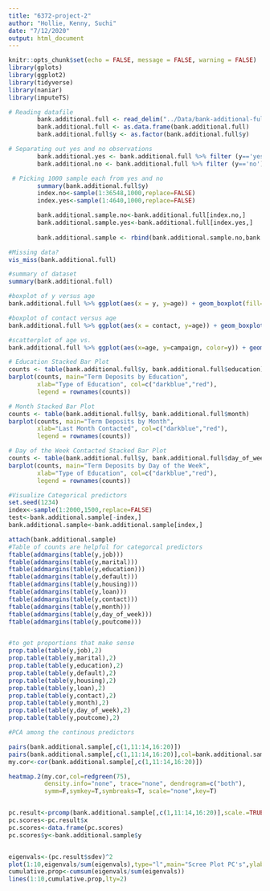 ```yaml
---
title: "6372-project-2"
author: "Hollie, Kenny, Suchi"
date: "7/12/2020"
output: html_document
---
```


```r
knitr::opts_chunk$set(echo = FALSE, message = FALSE, warning = FALSE)
library(gplots)
library(ggplot2)
library(tidyverse)
library(naniar)
library(imputeTS)
```

```r
# Reading datafile
        bank.additional.full <- read_delim("../Data/bank-additional-full.csv", delim = ";")
        bank.additional.full <- as.data.frame(bank.additional.full)
        bank.additional.full$y <- as.factor(bank.additional.full$y)

# Separating out yes and no observations
        bank.additional.yes <- bank.additional.full %>% filter (y=='yes')
        bank.additional.no <- bank.additional.full %>% filter (y=='no')

 # Picking 1000 sample each from yes and no
        summary(bank.additional.full$y)
        index.no<-sample(1:36548,1000,replace=FALSE)
        index.yes<-sample(1:4640,1000,replace=FALSE)

        bank.additional.sample.no<-bank.additional.full[index.no,]
        bank.additional.sample.yes<-bank.additional.full[index.yes,]
        
        bank.additional.sample <- rbind(bank.additional.sample.no,bank.additional.sample.yes)
```


```r
#Missing data? 
vis_miss(bank.additional.full)
```

```r
#summary of dataset
summary(bank.additional.full)
```

```r
#boxplot of y versus age
bank.additional.full %>% ggplot(aes(x = y, y=age)) + geom_boxplot(fill="red") + labs(title = "Term Deposits Success by Age") + ylab("Age")
```

```r
#boxplot of contact versus age
bank.additional.full %>% ggplot(aes(x = contact, y=age)) + geom_boxplot(fill="red") + labs(title = "Contact by Age") + ylab("Age")

```

```r
#scatterplot of age vs. 
bank.additional.full %>% ggplot(aes(x=age, y=campaign, color=y)) + geom_point()
```

```r
# Education Stacked Bar Plot
counts <- table(bank.additional.full$y, bank.additional.full$education)
barplot(counts, main="Term Deposits by Education",
        xlab="Type of Education", col=c("darkblue","red"),
        legend = rownames(counts))
```

```r
# Month Stacked Bar Plot
counts <- table(bank.additional.full$y, bank.additional.full$month)
barplot(counts, main="Term Deposits by Month",
        xlab="Last Month Contacted", col=c("darkblue","red"),
        legend = rownames(counts))

# Day of the Week Contacted Stacked Bar Plot
counts <- table(bank.additional.full$y, bank.additional.full$day_of_week)
barplot(counts, main="Term Deposits by Day of the Week",
        xlab="Type of Education", col=c("darkblue","red"),
        legend = rownames(counts))
```



```r
#Visualize Categorical predictors
set.seed(1234)
index<-sample(1:2000,1500,replace=FALSE)
test<-bank.additional.sample[-index,]
bank.additional.sample<-bank.additional.sample[index,]

attach(bank.additional.sample)
#Table of counts are helpful for categorcal predictors
ftable(addmargins(table(y,job))) 
ftable(addmargins(table(y,marital))) 
ftable(addmargins(table(y,education))) 
ftable(addmargins(table(y,default))) 
ftable(addmargins(table(y,housing))) 
ftable(addmargins(table(y,loan))) 
ftable(addmargins(table(y,contact))) 
ftable(addmargins(table(y,month))) 
ftable(addmargins(table(y,day_of_week))) 
ftable(addmargins(table(y,poutcome))) 


#to get proportions that make sense
prop.table(table(y,job),2)
prop.table(table(y,marital),2)
prop.table(table(y,education),2)
prop.table(table(y,default),2)
prop.table(table(y,housing),2)
prop.table(table(y,loan),2)
prop.table(table(y,contact),2)
prop.table(table(y,month),2)
prop.table(table(y,day_of_week),2)
prop.table(table(y,poutcome),2)

```


```r
#PCA among the continous predictors 

pairs(bank.additional.sample[,c(1,11:14,16:20)])
pairs(bank.additional.sample[,c(1,11:14,16:20)],col=bank.additional.sample$y)
my.cor<-cor(bank.additional.sample[,c(1,11:14,16:20)])

heatmap.2(my.cor,col=redgreen(75), 
          density.info="none", trace="none", dendrogram=c("both"), 
          symm=F,symkey=T,symbreaks=T, scale="none",key=T)


pc.result<-prcomp(bank.additional.sample[,c(1,11:14,16:20)],scale.=TRUE)
pc.scores<-pc.result$x
pc.scores<-data.frame(pc.scores)
pc.scores$y<-bank.additional.sample$y


eigenvals<-(pc.result$sdev)^2
plot(1:10,eigenvals/sum(eigenvals),type="l",main="Scree Plot PC's",ylab="Prop. Var. Explained",ylim=c(0,1))
cumulative.prop<-cumsum(eigenvals/sum(eigenvals))
lines(1:10,cumulative.prop,lty=2)

```

